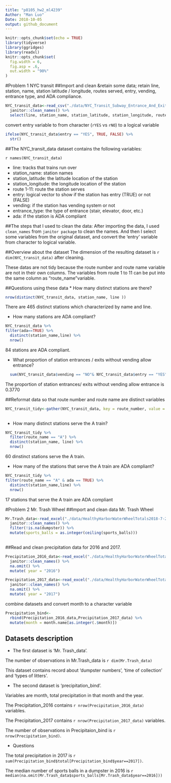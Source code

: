 ```yaml
---
title: "p8105_hw2_ml4239"
Author: "Man Luo"
Date: 2018-10-05
output: github_document
---
```


```r
knitr::opts_chunk$set(echo = TRUE)
library(tidyverse)
library(ggridges)
library(readxl)
knitr::opts_chunk$set(
  fig.width = 6,
  fig.asp = .6,
  out.width = "90%"
)
```

#Problem 1 NYC transit
##Import and clean &retain some data; 
retain line, station, name, station latitude / longitude, routes served, entry, vending, entrance type, and ADA compliance. 

```r

NYC_transit_data<-read_csv("./data/NYC_Transit_Subway_Entrance_And_Exit_Data.csv") %>% 
  janitor::clean_names() %>% 
  select(line, station_name, station_latitude, station_longitude, route1:route11, entry, vending, entrance_type, ada) 
```
convert entry variable to from character (`rYES` vs `rNO`) to a logical variable

```r
ifelse(NYC_transit_data$entry == "YES", TRUE, FALSE) %>% 
  str()
```

##The NYC_transit_data dataset contains the following variables:

`r names(NYC_transit_data)`

* line: tracks that trains run over
* station_name: station names
* station_latitude: the latitude location of the station
* station_longitude: the longitude location of the station
* route 1-11: route the station serves
* entry: logical vector to show if the station has entry (TRUE) or not (FALSE)
* vending: if the station has vending system or not
* entrance_type: the type of entrance (stair, elevator, door, etc.)
* ada: if the station is ADA compliant

##The steps that I used to clean the data:
After importing the data, I used  `clean_names` from `janitor package` to clean the names. And then I select some variables from the original dataset, and convert the 'entry' variable from character to logical variable.

##Overview about the dataset
The dimension of the resulting dataset is `r dim(NYC_transit_data)` after cleaning. 

These datas are not tidy because the route number and route name variable are not in their own columns. The variables from route 1 to 11 can be put into the same column as "route_name"variable.

##Questions using these data
* How many distinct stations are there? 
```r
nrow(distinct(NYC_transit_data, station_name, line ))
```
There are 465 distinct stations which characterized by name and line.

* How many stations are ADA compliant?
```r
NYC_transit_data %>% 
filter(ada==TRUE) %>% 
  distinct(station_name,line) %>% 
  nrow()
```

84 stations are ADA compliant. 

* What proportion of station entrances / exits without vending allow entrance?
```r
  sum(NYC_transit_data$vending == "NO"& NYC_transit_data$entry == "YES")/sum (NYC_transit_data$vending == "NO")
```

The proportion of station entrances/ exits without vending allow entrance is 0.3770

##Reformat data 
so that route number and route name are distinct variables
```r
NYC_transit_tidy<-gather(NYC_transit_data, key = route_number, value = route_name, route1:route11) 
 
```

* How many distinct stations serve the A train?

```r
NYC_transit_tidy %>% 
  filter(route_name == "A") %>%
  distinct(station_name, line) %>% 
  nrow() 
```

60 dinstinct stations serve the A train.

* How many of the stations that serve the A train are ADA compliant?
 
```r
NYC_transit_tidy %>% 
filter(route_name == "A" & ada == TRUE) %>% 
  distinct(station_name,line) %>% 
  nrow()
```

17 stations that serve the A train are ADA compliant

#Problem 2 Mr. Trash Wheel
##Import and clean data Mr. Trash Wheel
```r
Mr.Trash_data<-read_excel("./data/HealthyHarborWaterWheelTotals2018-7-28.xlsx", sheet = 1, range = cell_cols("Dumpster:Homes Powered")) %>% 
  janitor::clean_names() %>% 
  filter(!is.na(dumpster)) %>% 
  mutate(sports_balls = as.integer(ceiling(sports_balls))) 
 
```

##Read and clean precipitation data for 2016 and 2017.
```r
Precipitation_2016_data<-read_excel("./data/HealthyHarborWaterWheelTotals2018-7-28.xlsx", sheet = 5, range = "A2:B14") %>% 
  janitor::clean_names() %>% 
  na.omit() %>% 
  mutate( year = "2016")

Precipitation_2017_data<-read_excel("./data/HealthyHarborWaterWheelTotals2018-7-28.xlsx", sheet = 4, range = "A2:B14") %>% 
  janitor::clean_names() %>% 
  na.omit() %>% 
  mutate( year = "2017")
```

combine datasets and convert month to a character variable 
```r
Precipitation_bind<-
  rbind(Precipitation_2016_data,Precipitation_2017_data) %>% 
  mutate(month = month.name[as.integer(.$month)])
```
 
## Datasets description

* The first dataset is 'Mr. Trash_data'. 


The number of observations in Mr.Trash_data is `r dim(Mr.Trash_data)`

This dataset contains record about 'dumpster numbers', 'time of collection' and 'types of litters'.

* The second dataset is 'precipitation_bind'. 

Variables are month, total precipitation in that month and the year. 

The Precipitation_2016 contains `r nrow(Precipitation_2016_data)` variables.

The Precipitation_2017 contains `r nrow(Precipitation_2017_data)` variables.

The number of observations in Precipitaion_bind is `r nrow(Precipitation_bind) `. 

* Questions

The total precipitation in 2017 is `r sum(Precipitation_bind$total[Precipitation_bind$year==2017])`. 

The median number of sports balls in a dumpster in 2016 is `r median(na.omit(Mr.Trash_data$sports_balls[Mr.Trash_data$year==2016]))`
 